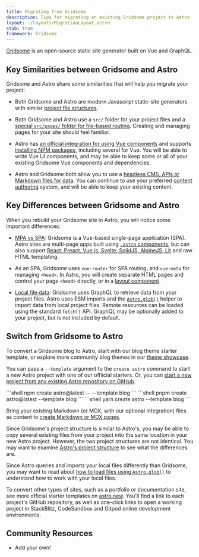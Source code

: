 ```yaml
---
title: Migrating from Gridsome
description: Tips for migrating an existing Gridsome project to Astro
layout: ~/layouts/MigrationLayout.astro
stub: true
framework: Gridsome
---
```



[Gridsome](https://gridsome.org) is an open-source static site generator built on Vue and GraphQL.

## Key Similarities between Gridsome and Astro

Gridsome and Astro share some similarities that will help you migrate your project:

- Both Gridsome and Astro are modern Javascript static-site generators with similar [project file structures](/en/core-concepts/project-structure/#directories-and-files). 

- Both Gridsome and Astro use a `src/` folder for your project files and a [special `src/pages/` folder for file-based routing](/en/core-concepts/astro-pages/). Creating and managing pages for your site should feel familiar.

- Astro has [an official integration for using Vue components](/en/guides/integrations-guide/vue/) and supports [installing NPM packages](/en/guides/imports/#npm-packages), including several for Vue. You will be able to write Vue UI components, and may be able to keep some or all of your existing Gridsome Vue components and dependencies.

- Astro and Gridsome both allow you to use a [headless CMS, APIs or Markdown files for data](/en/guides/data-fetching/). You can continue to use your preferred [content authoring](/en/guides/content/) system, and will be able to keep your existing content.

## Key Differences between Gridsome and Astro

When you rebuild your Gridsome site in Astro, you will notice some important differences:

- [MPA vs SPA](/en/concepts/mpa-vs-spa/): Gridsome is a Vue-based single-page application (SPA). Astro sites are multi-page apps built using [`.astro` components](/en/core-concepts/astro-components/), but can also support [React, Preact, Vue.js, Svelte, SolidJS, AlpineJS, Lit](/en/core-concepts/framework-components/) and raw HTML templating.

- As an SPA, Gridsome uses `vue-router` for SPA routing, and `vue-meta` for managing `<head>`. In Astro, you will create separate HTML pages and control your page `<head>` directly, or in a [layout component](/en/core-concepts/layouts/).

- [Local file data](/en/guides/imports/): Gridsome uses GraphQL to retrieve data from your project files. Astro uses ESM imports and the [`Astro.glob()`](/en/guides/imports/#astroglob) helper to import data from local project files. Remote resources can be loaded using the standard `fetch()` API. GraphQL may be optionally added to your project, but is not included by default.

## Switch from Gridsome to Astro

To convert a Gridsome blog to Astro, start with our blog theme starter template, or explore more community blog themes in our [theme showcase](https://astro.build/themes/).

You can pass a `--template` argument to the `create astro` command to start a new Astro project with one of our offiicial starters. Or, you can [start a new project from any existing Astro repository on GitHub](/en/install/auto/#starter-templates).

  <PackageManagerTabs>
    <Fragment slot="npm">
    ```shell
    npm create astro@latest -- --template blog
    ```
    </Fragment>
    <Fragment slot="pnpm">
    ```shell
    pnpm create astro@latest --template blog
    ```
    </Fragment>
    <Fragment slot="yarn">
    ```shell
    yarn create astro --template blog
    ```
    </Fragment>
  </PackageManagerTabs>

Bring your existing Markdown (or MDX, with our optional integration) files as content to [create Markdown or MDX pages](/en/guides/markdown-content/).

Since Gridsome's project structure is similar to Astro's, you may be able to copy several existing files from your project into the same location in your new Astro project. However, the two project structures are not identical. You may want to examine [Astro's project structure](/en/core-concepts/project-structure/) to see what the differences are.

Since Astro queries and imports your local files differently than Gridsome, you may want to read about [how to load files using `Astro.glob()`](/en/guides/imports/#astroglob) to understand how to work with your local files.

To convert other types of sites, such as a portfolio or documentation site, see more official starter templates on [astro.new](https://astro.new). You'll find a link to each project's GitHub repository, as well as one-click links to open a working project in StackBlitz, CodeSandbox and Gitpod online development environments.

## Community Resources

- Add your own!